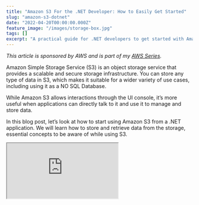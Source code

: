 ```yaml
---
title: "Amazon S3 For the .NET Developer: How to Easily Get Started"
slug: "amazon-s3-dotnet"
date: "2022-04-20T00:00:00.000Z"
feature_image: "/images/storage-box.jpg"
tags: []
excerpt: "A practical guide for .NET developers to get started with Amazon S3. Learn how to store and retrieve data, understand buckets and objects, and integrate S3 into your applications."
---
```


_This article is sponsored by AWS and is part of my [AWS Series](__GHOST_URL__/tag/aws/)._

Amazon Simple Storage Service (S3) is an object storage service that provides a scalable and secure storage infrastructure. You can store any type of data in S3, which makes it suitable for a wider variety of use cases, including using it as a NO SQL Database.

While Amazon S3 allows interactions through the UI console, it’s more useful when applications can directly talk to it and use it to manage and store data.

In this blog post, let’s look at how to start using Amazon S3 from a .NET application. We will learn how to store and retrieve data from the storage, essential concepts to be aware of while using S3.

<div>
<iframe src="https://www.youtube.com/embed/3sdTztvaxhg" />
</div>

Basic Concepts
--------------
```csharp
private const string BucketName = "weather-forecast-rahul-youtube";

[HttpPost]
public async Task Post(IFormFile file)
{
    var s3client = new AmazonS3Client();
    var bucketRequest = new PutBucketRequest()
    {
        BucketName = BucketName,
        UseClientRegion = true
    };
    await s3Client.PutBucketAsync(bucketRequest);
}
```

When using S3, two standard terms that you will come across often are **Buckets and Objects.**

### Bucket

A **Bucket** is a container for Objects and is required to start adding Objects to S3 storage. The default Service Quota allows the creation of up to 100 buckets. This is a soft limit and can be [increased on request](https://docs.aws.amazon.com/general/latest/gr/aws_service_limits.html). Buckets are identified using a name that must be globally unique across all AWS and not specific to your account. It’s generally good to prefix names with your application/organization names to make names more unique. Bucket naming must also follow specific [naming rules.](https://docs.aws.amazon.com/AmazonS3/latest/userguide/bucketnamingrules.html)

### **Objects**

Any data/file stored in S3 is referred to as an Object. It is the fundamental entity stored in S3. An object consists of the data and associated metadata. The Object's name is referred to as Key and uniquely identifies it within a bucket.

Amazon S3 & .NET
----------------

Amazon S3 allows programmatic access via [REST API](https://docs.aws.amazon.com/AmazonS3/latest/API/Welcome.html) and provides SDKs for popular languages.

To get started using the SDK, let’s create a sample application. The sample application I am using is a default ASP NET Core Web API (.NET Core 6) template created using Visual Studio. It has a `WeatherForecastController` with a `GET` endpoint by default.

For .NET, the [AWSSDK.S3 NuGet package](https://www.nuget.org/packages/AWSSDK.S3/) can be used to connect and interact with S3. You can find the [source code for the library here](https://github.com/aws/aws-sdk-net/tree/master/sdk/src/Services/S3). Install the NuGet package.

To import weather data information into our application, let’s add a new `POST` endpoint to upload weather data files (as `IFormFile`). As we upload the files, it’s good to persist these files for later background processing, especially if these are time-consuming tasks.

We can store these files in Amazon S3 to process them later in a background process.

### Create Bucket

To store the files in Amazon S3, we need to create a Bucket to hold our files.

You can create Buckets - once-off from the console UI, from the application, using CloudFormation templates (or IAC) through your build deploy pipeline, etc.

In this case, let’s see how we can create a bucket using .NET code.

Using the `AmazonS3Client` from the NuGet package, we can connect to Amazon S3 and perform various functions.

<iframe src="https://www.youtube.com/embed/ukam37umkQc" />

I use the Shared AWS Credentials stored on my local machine to authenticate with my AWS account. When deployed to AWS, it will use the IAM permissions configured for the application (if running on AWS itself).

Using the `PutBucketAsync` method on the S3 Client, we can pass a `PutBucketRequest` specifying the `BucketName` and the region for the Bucket.

    
    ```csharp
    private const string BucketName = "weather-forecast-rahul-youtube";

    [HttpPost]
    public async Task Post(IFormFile file)
    {
        var s3client = new AmazonS3Client();
        var bucketRequest = new PutBucketRequest()
        {
            BucketName = BucketName,
            UseClientRegion = true
        };
        await s3Client.PutBucketAsync(bucketRequest);
    }
    ```
    

The above code creates a new Bucket, provided no bucket exists with the same `BucketName`.

The above `POST` endpoint will error out the second time it’s run since the  Bucket exists after the first run. You cannot create a Bucket again with the same name.

So any time you are creating a Bucket in code, it’s a good idea to check if a Bucket already exists with the same name.

The `AmazonS3Util` class as part of the same NuGet package provides the `DoesS3BucketExistV2Async` method to check if a `BucketName` already exists or not. Using that, we can conditionally create a new Bucket only if it does not already exist.

```csharp
var bucketExists = await AmazonS3Util.DoesS3BucketExistV2Async(s3Client, BucketName);
if (!bucketExists)
{
   // Create Bucket
}
```
### Upload File

Objects are uploaded to S3 into a Bucket. The `AmazonS3Client` also provides methods to manage Objects.

The `PutObjectAsync` method takes a `PutObjectRequest` to upload a file to S3.
```csharp
var objectRequest = new PutObjectRequest()
{
    BucketName = BucketName,
     Key = formFile.FileName,
    InputStream = formFile.OpenReadStream()
};
var reponse = await s3Client.PutObjectAsync(objectRequest);
```
    

At the minimum, the request must contain the _BucketName, Key, and data (InputStream)_ when uploading a new object. This creates a new Object in the specified Bucket.

The key uniquely identifies the Object in the Bucket and is required for all interactions with the specific Object.

### Versioning

If you upload a new Object with the same key, it will overwrite the existing file. When creating Buckets, you can enable [Versioning](https://docs.aws.amazon.com/AmazonS3/latest/userguide/Versioning.html). In this case, any new Object uploaded with the same key will be added as the latest version of that Object. The old Object will still be available if you use the specific version identifier when getting the particular Object version.

Depending on your application and use cases, you can either overwrite the same file or append unique codes to the file name to ensure they don’t overwrite existing files. Prefixing with a DateTime stamp or a unique GUID or database identifiers etc., are items you can append to ensure file uniqueness.

### Hierarchical Storage

Amazon S3 has a flat data structure. You have a Bucket, and within that, you have Objects with a key. However, you can introduce logical hierarchies by using the ‘/’ delimiter.

![Folders and files in Amazon S3 is a logical hierarchy using / as a delimiter in Object key names. When creating files from .NET prefix with the appropriate logical grouping.](/images/amazon-s3-hierarchy-folder-structure.jpg)

The AWS Console uses the delimiter in Object key names to group them as folders, as shown above. When creating files, make sure to prefix the name with the appropriate logical grouping followed by ‘/’. You can also do multi-level grouping, allowing folders inside folders (e.g., _Projects/Amazon S3/VideoScript.txt_).

### Object Metadata

An Object uploaded to S3 also has associated metadata, which are sets of name-value pairs. There are two kinds of metadata

*   **System-defined metadata** → These are properties maintained by Amazon itself. Within this, some can be modified only by Amazon, and some that the user can set.

[Storage Class](https://docs.aws.amazon.com/AmazonS3/latest/userguide/storage-class-intro.html) is an example of system-defined metadata that can be updated by a user as well. Storage Class, by default is set to S3 Standard, and it impacts the [pricing for S3 usage](https://aws.amazon.com/s3/pricing/). Based on the usage scenario and performance requirement, you can choose from the [different storage classes available](https://docs.aws.amazon.com/AmazonS3/latest/userguide/storage-class-intro.html#sc-compare).

*   **User-defined metadata** → Optional set of user-provided key value. It is useful to store additional information along with the Object in S3. User-defined metadata names must begin with "x-amz-meta-”.

User-defined metadata can be added from the AWS Console or when creating the Object in code, as shown below.
```csharp
    ...
    objectRequest.Metadata.Add("Test", "New Meta");
    var reponse = await s3Client.PutObjectAsync(objectRequest);
```

### Retrieving Files

Depending on your use case, you can retrieve single files or as a list.

Given an Object key name, the `GetObjectAsync` method takes in the Bucket name and the key to retrieve the file, as shown below.
```csharp
 [HttpGet("getFile", Name = "GetWeatherForecastFile")]
 public async Task<IActionResult> GetFile(string fileName)
{
    var s3client = new AmazonS3Client();
     var file = await s3client.GetObjectAsync(BucketName, fileName);
     return File(file.ResponseStream, file.Headers.ContentType);
}
```

The above code directly streams the content back to an API request. You can also download the contents to memory and process them if required. This is useful in machine-to-machine file-based processing scenarios.

```csharp
using var reader = new StreamReader(file.ResponseStream);
var contents = await reader.ReadToEndAsync();
```   

Amazon S3 also supports retrieving files in bulk. If you want to process all files under a given logical folder hierarchy, you can use the `ListObjectsV2Async` method.

```csharp
var request = new ListObjectsV2Request()
   {
    BucketName = BucketName,
    Prefix = prefix
};
var response= await client.ListObjectsV2Async(request);
```

### Presigned URLs

By default, all Objects uploaded to S3 are private. Using Presigned URLs, you can share files in the Bucket. You can attach different policies to the URL generated based on which you can restrict access to the file.
```csharp
    var presignRequest = new GetPreSignedUrlRequest()
    {
        BucketName = BucketName,
        Key = objectKey,
        Expires = DateTime.UtcNow.AddSeconds(300),
    };
    var presignedUrlResponse=  s3Client.GetPreSignedURL(presignRequest);
```

The above code generated a Presigned URL that expires in 300 seconds. Anyone with the URL can access the Object in that Bucket during that time.

### Delete Object

To delete an existing Object, we only need the key and the Bucket name. Using the `DeleteObjectAsync` method, we can delete an Object from the Bucket.
```csharp
    [HttpDelete]
    public async void Delete(string fileName)
    {
        var response = await s3Client.DeleteObjectAsync(BucketName, fileName);
    }
    
```
To protect against accidental deletes or to keep backups, you can [enable Versioning on the Bucket](https://docs.aws.amazon.com/AmazonS3/latest/userguide/DeletingObjectVersions.html). When versioned deleting an Object is only a soft delete, you can retrieve the Object using the specific version identifier.

Dependency Injection
--------------------

<div>
<iframe src="https://www.youtube.com/embed/YR6HkvNBpX4" />
</div>

To inject the `AmazonS3Client` into our class constructor, we must first register it in our _Program.cs_ class. The [AWSSDK.Extensions.NETCore.Setup](https://www.nuget.org/packages/AWSSDK.Extensions.NETCore.Setup/) NuGet package provides extensions methods to register AWS Service classes.
```csharp
    builder.Services.AddAWSService<IAmazonS3>();    
```
With the IAmazonS3 interface registered in the Service Collection, we can inject it into our class via the constructor, as shown below.
```csharp
    public WeatherForecastController(
        IAmazonS3 s3Client,
        ILogger<WeatherForecastController> logger)
    {

        this.s3Client = s3Client;
        this.logger = logger;
    }

 ```

You can use the injected `s3Client`instance in all the functions instead of creating a new instance of `AmazonS3Client` every time.

I hope this helps you to get started with Amazon S3 from a .NET application.

_Photo by [Lia Trevarthen](https://unsplash.com/@melodi2?utm_source=unsplash&utm_medium=referral&utm_content=creditCopyText) on [Unsplash](https://unsplash.com/s/photos/storage?utm_source=unsplash&utm_medium=referral&utm_content=creditCopyText)_